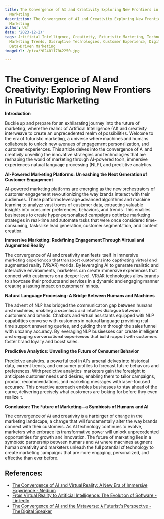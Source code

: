 ```yaml
---
title: The Convergence of AI and Creativity Exploring New Frontiers in Futuristic
  Marketing
description: The Convergence of AI and Creativity Exploring New Frontiers in Futuristic
  Marketing
author: Usf
date: '2023-12-23'
tags: Artificial Intelligence, Creativity, Futuristic Marketing, Technology, Innovation,
  Marketing Trends, Disruptive Technologies, Customer Experience, Digital Transformation,
  Data-Driven Marketing
imageUrl: /pixa/20240117062250.jpg

---
```

#  The Convergence of AI and Creativity: Exploring New Frontiers in Futuristic Marketing

**Introduction**

Buckle up and prepare for an  exhilarating journey into the future of marketing, where the realms of Artificial Intelligence  (AI)  and creativity interweave to  create an unprecedented realm of  possibilities. Welcome  to the era of  futuristic marketing, a universe where machines and humans collaborate to unlock  new avenues of engagement personalization, and customer experiences. This article delves into the convergence of AI and creativity unveiling the innovative strategies and technologies that are reshaping the world of  marketing through  AI-powered  tools, immersive experiences natural language processing (NLP), and predictive analytics.

**AI-Powered Marketing Platforms: Unleashing the Next Generation of Customer Engagement**

AI-powered marketing platforms are emerging as the new  orchestrators of customer engagement revolutionizing the way brands interact with their audiences. These platforms leverage  advanced algorithms  and machine learning to analyze  vast troves  of customer data, extracting valuable  insights into consumer  preferences, behaviors, and trends. This enables businesses to create hyper-personalized campaigns optimize marketing strategies in real-time and automate tasks that  were once considered time-consuming, tasks like lead generation, customer segmentation,  and content creation.

**Immersive Marketing: Redefining Engagement Through Virtual and Augmented Reality**

The convergence of AI and creativity manifests itself in immersive marketing  experiences  that transport customers into captivating virtual and augmented reality (VR/AR) worlds. By leveraging AI to generate realistic and interactive environments, marketers can create immersive  experiences that connect with customers on a  deeper level.  VR/AR technologies allow brands to showcase  their products and services in a dynamic and  engaging manner  creating a lasting impact on  customers' minds.

**Natural Language  Processing: A Bridge  Between Humans and Machines**

The advent of NLP  has bridged the communication gap between humans and machines, enabling a seamless and intuitive dialogue between customers  and brands. Chatbots  and virtual assistants equipped with NLP capabilities converse with customers in natural language providing real-time support answering queries, and guiding them through the sales funnel  with uncanny accuracy. By leveraging NLP businesses can  create intelligent and engaging conversational experiences that build rapport with customers foster brand  loyalty and boost sales.

**Predictive Analytics: Unveiling the Future of Consumer  Behavior**

Predictive analytics, a powerful  tool in AI's arsenal delves into historical data, current trends, and consumer profiles to forecast future behaviors and preferences. With predictive analytics,  marketers gain the foresight to anticipate customer needs and desires, enabling them to tailor campaigns, product recommendations, and marketing messages with laser-focused accuracy. This proactive approach enables businesses to stay ahead of the curve, delivering precisely what customers are looking for before they even realize it.

**Conclusion: The Future of Marketing—a Symbiosis of Humans  and AI**

The convergence  of AI and creativity is a harbinger of change  in the marketing landscape,  a change that will fundamentally alter the way brands connect with their customers. As  AI technology continues to evolve, marketers who embrace  its transformative power will unlock unprecedented opportunities for growth and innovation. The future of marketing lies in a  symbiotic partnership between humans and AI where machines  augment human creativity  and marketers unleash the full potential of technology to create  marketing campaigns that are more engaging, personalized, and effective than ever before.

## References:
- [The Convergence of AI and Virtual Reality: A New Era of Immersive Experience - Medium](https://medium.com/aimonks/the-convergence-of-ai-and-virtual-reality-a-new-era-of-immersive-experience-89f7967a5f1f)
- [From Virtual Reality to Artificial Intelligence: The Evolution of Software - LinkedIn](https://www.linkedin.com/pulse/from-virtual-reality-artificial-intelligence-evolution-software)
- [The Convergence of AI and the Metaverse: A Futurist's Perspective - The Digital Speaker](https://www.thedigitalspeaker.com/convergence-ai-metaverse-futurists-perspective/)
